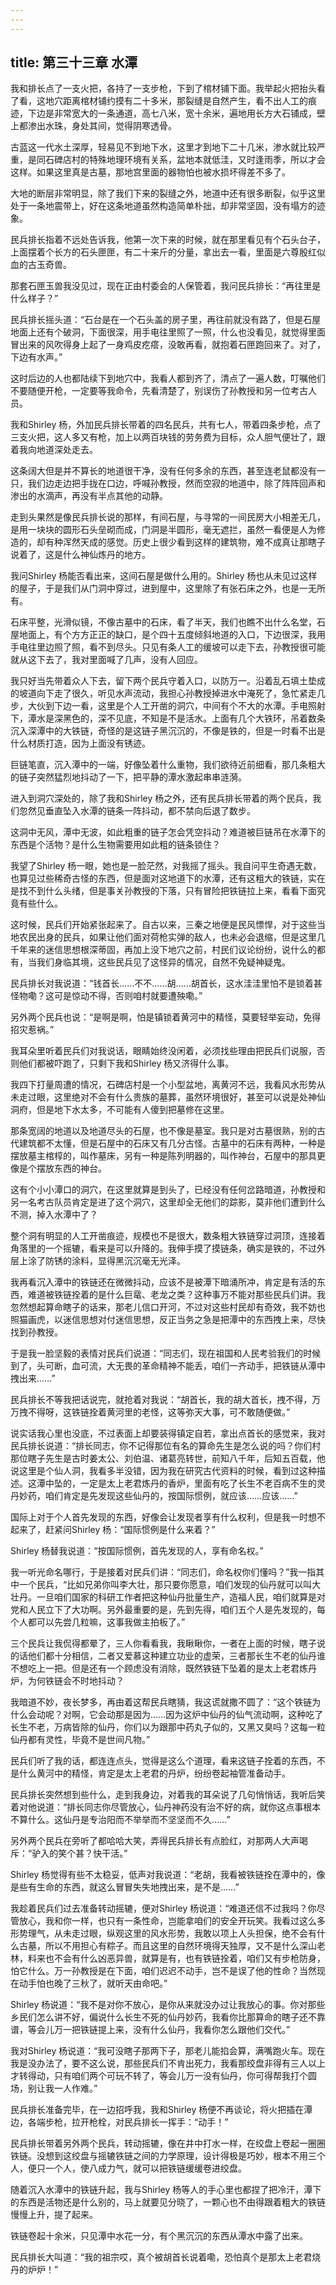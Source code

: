 ```yaml
---
---
---
```

title: 第三十三章 水潭
---




我和排长点了一支火把，各持了一支步枪，下到了棺材铺下面。我举起火把抬头看了看，这地穴距离棺材铺约摸有二十多米，那裂缝是自然产生，看不出人工的痕迹，下边是非常宽大的一条通道，高七八米，宽十余米，遍地用长方大石铺成，壁上都渗出水珠，身处其间，觉得阴寒透骨。

古蓝这一代水土深厚，轻易见不到地下水，这里才到地下二十几米，渗水就比较严重，是同石碑店村的特殊地理环境有关系，盆地本就低洼，又时逢雨季，所以才会这样。如果这里真是古墓，那地宫里面的器物怕也被水损坏得差不多了。

大地的断层非常明显，除了我们下来的裂缝之外，地道中还有很多断裂，似乎这里处于一条地震带上，好在这条地道虽然构造简单朴拙，却非常坚固，没有塌方的迹象。

民兵排长指着不远处告诉我，他第一次下来的时候，就在那里看见有个石头台子，上面摆着个长方的石头匣匣，有二十来斤的分量，拿出去一看，里面是六尊殷红似血的古玉奇兽。

那套石匣玉兽我没见过，现在正由村委会的人保管着，我问民兵排长：“再往里是什么样子？”

民兵排长摇头道：“石台是在一个石头盖的房子里，再往前就没有路了，但是石屋地面上还有个破洞，下面很深，用手电往里照了一照，什么也没看见，就觉得里面冒出来的风吹得身上起了一身鸡皮疙瘩，没敢再看，就抱着石匣跑回来了。对了，下边有水声。”

这时后边的人也都陆续下到地穴中，我看人都到齐了，清点了一遍人数，叮嘱他们不要随便开枪，一定要等我命令，先看清楚了，别误伤了孙教授和另一位考古人员。

我和Shirley 杨，外加民兵排长带着的四名民兵，共有七人，带着四条步枪，点了三支火把，这人多又有枪，加上以两百块钱的劳务费为目标，众人胆气便壮了，跟着我向地道深处走去。

这条阔大但是并不算长的地道很干净，没有任何多余的东西，甚至连老鼠都没有一只，我们边走边把手拢在口边，呼喊孙教授，然而空寂的地道中，除了阵阵回声和渗出的水滴声，再没有半点其他的动静。

走到头果然是像民兵排长说的那样，有间石屋，与寻常的一间民房大小相差无几，是用一块块的圆形石头垒砌而成，门洞是半圆形，毫无遮拦，虽然一看便是人为修造的，却有种浑然天成的感觉。历史上很少看到这样的建筑物，难不成真让那瞎子说着了，这是什么神仙炼丹的地方。

我问Shirley 杨能否看出来，这间石屋是做什么用的。Shirley 杨也从未见过这样的屋子，于是我们从门洞中穿过，进到屋中，这里除了有张石床之外，也是一无所有。

石床平整，光滑似镜，不像古墓中的石床，看了半天，我们也瞧不出什么名堂，石屋地面上，有个方方正正的缺口，是个四十五度倾斜地道的入口，下边很深，我用手电往里边照了照，看不到尽头。只见有条人工的缓坡可以走下去，孙教授很可能就从这下去了，我对里面喊了几声，没有人回应。

我只好当先带着众人下去，留下两个民兵守着入口，以防万一。沿着乱石填土垫成的坡道向下走了很久，听见水声流动，我担心孙教授掉进水中淹死了，急忙紧走几步，大伙到下边一看，这里是个人工开凿的洞穴，中间有个不大的水潭。手电照射下，潭水是深黑色的，深不见底，不知是不是活水。上面有几个大铁环，吊着数条沉入深潭中的大铁链，奇怪的是这链子黑沉沉的，不像是铁的，但是一时看不出是什么材质打造，因为上面没有锈迹。

巨链笔直，沉入潭中的一端，好像坠着什么重物，我们欲待近前细看，那几条粗大的链子突然猛烈地抖动了一下，把平静的潭水激起串串涟漪。

进入到洞穴深处的，除了我和Shirley 杨之外，还有民兵排长带着的两个民兵，我们忽然见垂直坠入水潭的链条一阵抖动，都不禁向后退了数步。

这洞中无风，潭中无波，如此粗重的链子怎会凭空抖动？难道被巨链吊在水潭下的东西是个活物？是什么生物需要用如此粗的链条锁住？

我望了Shirley 杨一眼，她也是一脸茫然，对我摇了摇头。我自问平生奇遇无数，也算见过些稀奇古怪的东西，但是面对这地道下的水潭，还有这粗大的铁链，实在是找不到什么头绪，但是事关孙教授的下落，只有冒险把铁链拉上来，看看下面究竟有些什么。

这时候，民兵们开始紧张起来了。自古以来，三秦之地便是民风慓悍，对于这些当地农民出身的民兵，如果让他们面对荷枪实弹的敌人，也未必会退缩，但是这里几千年来的迷信思想根深蒂固，再加上没下地穴之前，村民们议论纷纷，说什么的都有，当我们身临其境，这些民兵见了这怪异的情况，自然不免疑神疑鬼。

民兵排长对我说道：“钱首长……不不……胡……胡首长，这水洼洼里怕不是锁着甚怪物嘞？这可是惊动不得，否则咱村就要遭殃嘞。”

另外两个民兵也说：“是啊是啊，怕是镇锁着黄河中的精怪，莫要轻举妄动，免得招灾惹祸。”

我耳朵里听着民兵们对我说话，眼睛始终没闲着，必须找些理由把民兵们说服，否则他们都被吓跑了，只剩下我和Shirley 杨又济得什么事。

我四下打量周遭的情况，石碑店村是一个小型盆地，离黄河不远，我看风水形势从未走过眼，这里绝对不会有什么贵族的墓葬，虽然环境很好，甚至可以说是处神仙洞府，但是地下水太多，不可能有人傻到把墓修在这里。

那条宽阔的地道以及地道尽头的石屋，也不像是墓室。我只是对古墓很熟，别的古代建筑都不太懂，但是石屋中的石床又有几分古怪。古墓中的石床有两种，一种是摆放墓主棺椁的，叫作墓床，另有一种是陈列明器的，叫作神台，石屋中的那具更像是个摆放东西的神台。

这有个小小潭口的洞穴，在这里就算是到头了，已经没有任何岔路暗道，孙教授和另一名考古队员肯定是进了这个洞穴，这里却全无他们的踪影，莫非他们遭到什么不测，掉入水潭中了？

整个洞有明显的人工开凿痕迹，规模也不是很大，数条粗大铁链穿过洞顶，连接着角落里的一个摇辘，看来是可以升降的。我伸手摸了摸链条，确实是铁的，不过外层上涂了防锈的涂料，显得黑沉沉毫无光泽。

我再看沉入潭中的铁链还在微微抖动，应该不是被潭下暗涌所冲，肯定是有活的东西，难道被铁链拴着的是什么巨鼋、老龙之类？这种事万不能对那些民兵们讲。我忽然想起算命瞎子的话来，那老儿信口开河，不过对这些村民却有奇效，我不妨也照猫画虎，以迷信思想对付迷信思想，反正当务之急是把潭中的东西拽上来，尽快找到孙教授。

于是我一脸坚毅的表情对民兵们说道：“同志们，现在祖国和人民考验我们的时候到了，头可断，血可流，大无畏的革命精神不能丢，咱们一齐动手，把铁链从潭中拽出来……”

民兵排长不等我把话说完，就抢着对我说：“胡首长，我的胡大首长，拽不得，万万拽不得呀，这铁链拴着黄河里的老怪，这等弥天大事，可不敢随便做。”

说实话我心里也没底，不过表面上却要装得镇定自若，拿出点首长的感觉来，我对民兵排长说道：“排长同志，你不记得那位有名的算命先生是怎么说的吗？你们村那位瞎子先生是古时姜太公、刘伯温、诸葛亮转世，前知八千年，后知五百载，他说这里是个仙人洞，我看多半没错，因为我在研究古代资料的时候，看到过这种描述。这潭中坠的，一定是太上老君炼丹的香炉，里面有吃了长生不老百病不生的灵丹妙药，咱们肯定是先发现这些仙丹的，按国际惯例，就应该……应该……”

国际上对于个人首先发现的东西，好像会让发现者享有什么权利，但是我一时想不起来了，赶紧问Shirley 杨：“国际惯例是什么来着？”

Shirley 杨替我说道：“按国际惯例，首先发现的人，享有命名权。”

我一听光命名哪行，于是接着对民兵们讲：“同志们，命名权你们懂吗？”我一指其中一个民兵，“比如兄弟你叫李大壮，那只要你愿意，咱们发现的仙丹就可以叫大壮丹。一旦咱们国家的科研工作者把这种仙丹批量生产，造福人民，咱们就算是对党和人民立下了大功啊。另外最重要的是，先到先得，咱们五个人是先发现的，每个人都可以先尝几粒嘛，这事我做主拍板了。”

三个民兵让我侃得都晕了，三人你看看我，我瞅瞅你，一者在上面的时候，瞎子说的话他们都十分相信，二者又爱慕这种建立功业的虚荣，三者那长生不老的仙丹谁不想吃上一把。但是还有一个顾虑没有消除，既然铁链下坠着的是太上老君炼丹炉，为何铁链会不时地抖动？

我暗道不妙，夜长梦多，再由着这帮民兵瞎猜，我这谎就撒不圆了：“这个铁链为什么会动呢？对啊，它会动那是因为……因为这炉中仙丹的仙气流动啊，这种吃了长生不老，万病皆除的仙丹，你们以为跟那中药丸子似的，又黑又臭吗？这每一粒仙丹都有灵性，毕竟不是世间凡物。”

民兵们听了我的话，都连连点头，觉得是这么个道理，看来这链子拴着的东西，不是什么黄河中的精怪，肯定是太上老君的丹炉，纷纷卷起袖管准备动手。

民兵排长突然想到些什么，走到我身边，对着我的耳朵说了几句悄悄话，我听后笑着对他说道：“排长同志你尽管放心，仙丹神药没有治不好的病，就你这点事根本不算什么。这仙丹是专治阳而不举举而不坚坚而不久……”

另外两个民兵在旁听了都哈哈大笑，弄得民兵排长有点脸红，对那两人大声喝斥：“驴入的笑个甚？快干活。”

Shirley 杨觉得有些不太稳妥，低声对我说道：“老胡，我看被铁链拴在潭中的，像是些有生命的东西，就这么冒冒失失地拽出来，是不是……”

我趁着民兵们过去准备转动摇辘，便对Shirley 杨说道：“难道还信不过我吗？你尽管放心，我和你一样，也只有一条性命，岂能拿咱们的安全开玩笑。我看过这么多形势理气，从未走过眼，纵观这里的风水形势，我敢以项上人头担保，绝不会有什么古墓，所以不用担心有粽子。而且这里的自然环境得天独厚，又不是什么深山老林，料来也不会有什么凶恶异兽，就算是有，也有铁链拴着，咱们又有步枪防身，怕它什么。万一孙教授是在下面，咱们迟迟不动手，岂不是误了他的性命？当然现在动手怕也晚了三秋了，就听天由命吧。”

Shirley 杨说道：“我不是对你不放心，是你从来就没办过让我放心的事。你对那些乡民们怎么讲不好，偏说什么长生不死的仙丹妙药，我看你比那算命的瞎子还不靠谱，等会儿万一把铁链提上来，没有什么仙丹，我看你怎么跟他们交代。”

我对Shirley 杨说道：“我可没瞎子那两下子，那老儿能掐会算，满嘴跑火车。现在我是没办法了，要不这么说，那些民兵们不肯出死力，我看那绞盘非得有三人以上才转得动，只有咱们两个可玩不转了，等会儿万一没有仙丹，你可得帮我打个圆场，别让我一人作难。”

民兵排长准备完毕，在一边招呼我，我和Shirley 杨便不再谈论，将火把插在潭边，各端步枪，拉开枪栓，对民兵排长一挥手：“动手！”

民兵排长带着另外两个民兵，转动摇辘，像在井中打水一样，在绞盘上卷起一圈圈铁链。没想到这绞盘与摇辘铁链之间的力学原理，设计得极是巧妙，根本不用三个人，便只一个人，使八成力气，就可以把铁链缓缓卷进绞盘。

随着沉入水潭中的铁链升起，我与Shirley 杨等人的手心里也都捏了把冷汗，潭下的东西是活物还是什么别的，马上就要见分晓了，一颗心也不由得跟着粗大的铁链慢慢上升，提了起来。

铁链卷起十余米，只见潭中水花一分，有个黑沉沉的东西从潭水中露了出来。

民兵排长大叫道：“我的祖宗哎，真个被胡首长说着嘞，恐怕真个是那太上老君烧丹的炉炉！”
